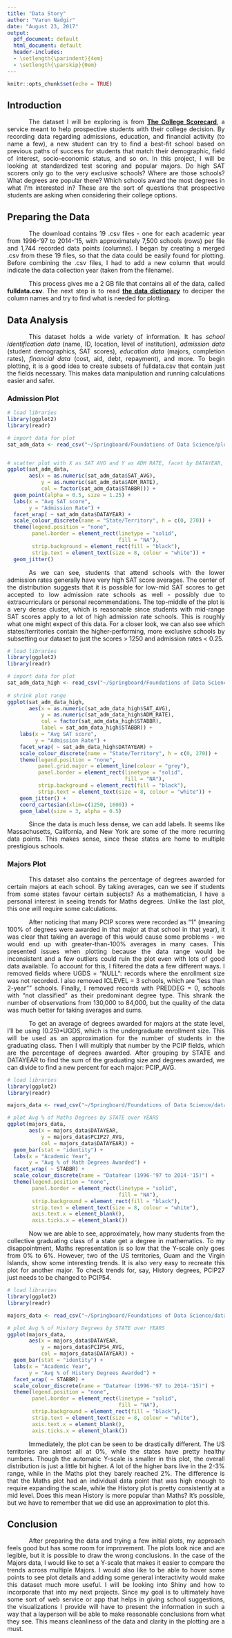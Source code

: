 ---
title: "Data Story"
author: "Varun Nadgir"
date: "August 23, 2017"
output:
  pdf_document: default
  html_document: default
  header-includes:
  - \setlength{\parindent}{4em}
  - \setlength{\parskip}{0em}
---

<style>
body {text-align: justify}
p {text-indent: 50px}
</style>

```{r setup, include=FALSE}
knitr::opts_chunk$set(echo = TRUE)
```

## Introduction

  The dataset I will be exploring is from [**The College Scorecard**](https://catalog.data.gov/dataset/college-scorecard), a service meant to help prospective students with their college decision. By recording data regarding admissions, education, and financial activity (to name a few), a new student can try to find a best-fit school based on previous paths of success for students that match their demographic, field of interest, socio-economic status, and so on. In this project, I will be looking at standardized test scoring and popular majors. Do high SAT scorers only go to the very exclusive schools? Where are those schools? What degrees are popular there? Which schools award the most degrees in what I'm interested in?  These are the sort of questions that prospective students are asking when considering their college options.

## Preparing the Data

  The download contains 19 .csv files - one for each academic year from 1996-'97 to 2014-'15, with approximately 7,500 schools (rows) per file and 1,744 recorded data points (columns). I began by creating a merged .csv from these 19 files, so that the data could be easily found for plotting. Before combining the .csv files, I had to add a new column that would indicate the data collection year (taken from the filename).

  This process gives me a 2 GB file that contains all of the data, called **fulldata.csv**. The next step is to read [**the data dictionary**](https://collegescorecard.ed.gov/data/documentation/) to deciper the column names and try to find what is needed for plotting.

## Data Analysis

  This dataset holds a wide variety of information. It has *school identification data* (name, ID, location, level of institution), *admission data* (student demographics, SAT scores), *education data* (majors, completion rates), *financial data* (cost, aid, debt, repayment), and more. To begin plotting, it is a good idea to create subsets of fulldata.csv that contain just the fields necessary. This makes data manipulation and running calculations easier and safer.

### Admission Plot

```{r admission, message=FALSE, warning=FALSE, fig.align="center", fig.width = 10, fig.height = 6}
# load libraries
library(ggplot2)
library(readr)

# import data for plot
sat_adm_data <- read_csv("~/Springboard/Foundations of Data Science/plotdata/sat_adm_data.csv")


# scatter plot with X as SAT AVG and Y as ADM RATE, facet by DATAYEAR, coloured by STABBR
ggplot(sat_adm_data, 
       aes(x = as.numeric(sat_adm_data$SAT_AVG), 
           y = as.numeric(sat_adm_data$ADM_RATE), 
           col = factor(sat_adm_data$STABBR))) + 
  geom_point(alpha = 0.5, size = 1.25) + 
  labs(x = "Avg SAT score", 
       y = "Admission Rate") + 
  facet_wrap( ~ sat_adm_data$DATAYEAR) + 
  scale_colour_discrete(name = "State/Territory", h = c(0, 270)) +
  theme(legend.position = "none", 
        panel.border = element_rect(linetype = "solid", 
                                    fill = "NA"),
        strip.background = element_rect(fill = "black"),
        strip.text = element_text(size = 8, colour = "white")) +
  geom_jitter()
```

  As we can see, students that attend schools with the lower admission rates generally have very high SAT score averages. The center of the distribution suggests that it is possible for low-mid SAT scores to get accepted to low admission rate schools as well - possibly due to extracurriculars or personal recommendations. The top-middle of the plot is a very dense cluster, which is reasonable since students with mid-range SAT scores apply to a lot of high admission rate schools. This is roughly what one might expect of this data. For a closer look, we can also see which states/territories contain the higher-performing, more exclusive schools by subsetting our dataset to just the scores > 1250 and admission rates < 0.25.
  
```{r admission2, message=FALSE, warning=FALSE, fig.align="center", fig.width = 10, fig.height = 7 }
# load libraries
library(ggplot2)
library(readr)

# import data for plot
sat_adm_data_high <- read_csv("~/Springboard/Foundations of Data Science/data/sat_adm_data_high.csv")
                                    
# shrink plot range
ggplot(sat_adm_data_high, 
       aes(x = as.numeric(sat_adm_data_high$SAT_AVG), 
           y = as.numeric(sat_adm_data_high$ADM_RATE), 
           col = factor(sat_adm_data_high$STABBR), 
           label = sat_adm_data_high$STABBR)) +
    labs(x = "Avg SAT score", 
         y = "Admission Rate") + 
    facet_wrap( ~ sat_adm_data_high$DATAYEAR) + 
    scale_colour_discrete(name = "State/Territory", h = c(0, 270)) +
    theme(legend.position = "none", 
          panel.grid.major = element_line(colour = "grey"), 
          panel.border = element_rect(linetype = "solid", 
                                      fill = "NA"),
          strip.background = element_rect(fill = "black"),
          strip.text = element_text(size = 8, colour = "white")) +
    geom_jitter() + 
    coord_cartesian(xlim=c(1250, 1600)) + 
    geom_label(size = 3, alpha = 0.5)
```

Since the data is much less dense, we can add labels. It seems like Massachusetts, California, and New York are some of the more recurring data points. This makes sense, since these states are home to multiple prestigious schools. 

### Majors Plot

  This dataset also contains the percentage of degrees awarded for certain majors at each school. By taking averages, can we see if students from some states favour certain subjects? As a mathematician, I have a personal interest in seeing trends for Maths degrees. Unlike the last plot, this one will require some calculations.
  
  After noticing that many PCIP scores were recorded as "1" (meaning 100% of degrees were awarded in that major at that school in that year), it was clear that taking an average of this would cause some problems - we would end up with greater-than-100% averages in many cases. This presented issues when plotting because the data range would be inconsistent and a few outliers could ruin the plot even with lots of good data available. To account for this, I filtered the data a few different ways. I removed fields where UGDS = "NULL": records where the enrollment size was not recorded. I also removed ICLEVEL = 3 schools, which are "less than 2-year"" schools. Finally, I removed records with PREDDEG = 0, schools with "not classified" as their predominant degree type. This shrank the number of observations from 130,000 to 84,000, but the quality of the data was much better for taking averages and sums.
  
  To get an average of degrees awarded for majors at the state level, I'll be using (0.25)*UGDS, which is the undergraduate enrollment size. This will be used as an approximation for the number of students in the graduating class. Then I will multiply that number by the PCIP fields, which are the percentage of degrees awarded. After grouping by STATE and DATAYEAR to find the sum of the graduating size and degrees awarded, we can divide to find a new percent for each major: PCIP_AVG. 

  

```{r majorsplot, message=FALSE, warning=FALSE, fig.align="center", fig.width = 10, fig.height = 7}
# load libraries
library(ggplot2)
library(readr)

majors_data <- read_csv("~/Springboard/Foundations of Data Science/data/majors_data.csv")

# plot Avg % of Maths Degrees by STATE over YEARS
ggplot(majors_data, 
       aes(x = majors_data$DATAYEAR, 
           y = majors_data$PCIP27_AVG, 
           col = majors_data$DATAYEAR)) + 
  geom_bar(stat = "identity") + 
  labs(x = "Academic Year",
       y = "Avg % of Math Degrees Awarded") + 
  facet_wrap( ~ STABBR) + 
  scale_colour_discrete(name = "DataYear (1996-'97 to 2014-'15)") +
  theme(legend.position = "none", 
        panel.border = element_rect(linetype = "solid", 
                                    fill = "NA"),
        strip.background = element_rect(fill = "black"),
        strip.text = element_text(size = 8, colour = "white"),
        axis.text.x = element_blank(),
        axis.ticks.x = element_blank())

```

  Now we are able to see, approximately, how many students from the collective graduating class of a state get a degree in mathematics. To my disappointment, Maths representation is so low that the Y-scale only goes from 0% to 6%. However, two of the US territories, Guam and the Virgin Islands, show some interesting trends. It is also very easy to recreate this plot for another major. To check trends for, say, History degrees, PCIP27 just needs to be changed to PCIP54.

```{r majorsplot2, message=FALSE, warning=FALSE, fig.align="center", fig.width = 10, fig.height = 7}
# load libraries
library(ggplot2)
library(readr)

majors_data <- read_csv("~/Springboard/Foundations of Data Science/data/majors_data.csv")

# plot Avg % of History Degrees by STATE over YEARS
ggplot(majors_data, 
       aes(x = majors_data$DATAYEAR, 
           y = majors_data$PCIP54_AVG, 
           col = majors_data$DATAYEAR)) + 
  geom_bar(stat = "identity") + 
  labs(x = "Academic Year",
       y = "Avg % of History Degrees Awarded") + 
  facet_wrap( ~ STABBR) + 
  scale_colour_discrete(name = "DataYear (1996-'97 to 2014-'15)") +
  theme(legend.position = "none", 
        panel.border = element_rect(linetype = "solid", 
                                    fill = "NA"),
        strip.background = element_rect(fill = "black"),
        strip.text = element_text(size = 8, colour = "white"),
        axis.text.x = element_blank(),
        axis.ticks.x = element_blank())

```

  Immediately, the plot can be seen to be drastically different. The US territories are almost all at 0%, while the states have pretty healthy numbers. Though the automatic Y-scale is smaller in this plot, the overall distribution is just a little bit higher. A lot of the higher bars live in the 2-3% range, while in the Maths plot they barely reached 2%. The difference is that the Maths plot had an individual data point that was high enough to require expanding the scale, while the History plot is pretty consistently at a mid level. Does this mean History is more popular than Maths? It's possible, but we have to remember that we did use an approximation to plot this.

## Conclusion

  After preparing the data and trying a few initial plots, my approach feels good but has some room for improvement. The plots look nice and are legible, but it is possible to draw the wrong conclusions. In the case of the Majors data, I would like to set a Y-scale that makes it easier to compare the trends across multiple Majors. I would also like to be able to hover some points to see plot details and adding some general interactivity would make this dataset much more useful. I will be looking into Shiny and how to incorporate that into my next projects. Since my goal is to ultimately have some sort of web service or app that helps in giving school suggestions, the visualizations I provide will have to present the information in such a way that a layperson will be able to make reasonable conclusions from what they see. This means cleanliness of the data and clarity in the plotting are a must.